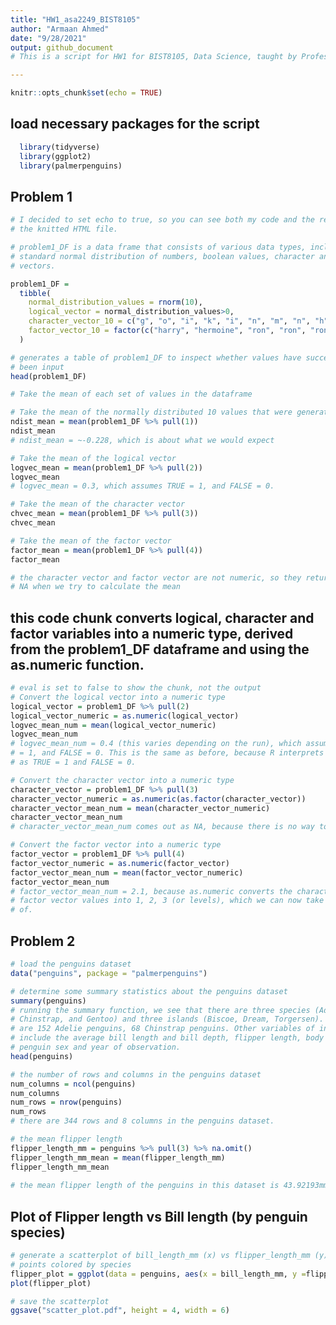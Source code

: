 ```yaml
---
title: "HW1_asa2249_BIST8105"
author: "Armaan Ahmed"
date: "9/28/2021"
output: github_document
# This is a script for HW1 for BIST8105, Data Science, taught by Professor Jeff Goldsmith. In this script, I will demonstrate usage of R Markdown, GitHub for version control, and the use of R Projects. 

---
```


```r
knitr::opts_chunk$set(echo = TRUE)
```

## load necessary packages for the script
```r
  library(tidyverse)
  library(ggplot2)
  library(palmerpenguins)
```


## Problem 1
```r
# I decided to set echo to true, so you can see both my code and the results in
# the knitted HTML file.

# problem1_DF is a data frame that consists of various data types, including a
# standard normal distribution of numbers, boolean values, character and factor
# vectors.

problem1_DF = 
  tibble(
    normal_distribution_values = rnorm(10),
    logical_vector = normal_distribution_values>0,
    character_vector_10 = c("g", "o", "i", "k", "i", "n", "m", "n", "h", "y"),
    factor_vector_10 = factor(c("harry", "hermoine", "ron", "ron", "ron", "hermoine", "harry", "hermoine", "harry", "ron"))
  )

# generates a table of problem1_DF to inspect whether values have successfully
# been input
head(problem1_DF)

# Take the mean of each set of values in the dataframe

# Take the mean of the normally distributed 10 values that were generated
ndist_mean = mean(problem1_DF %>% pull(1))
ndist_mean
# ndist_mean = ~-0.228, which is about what we would expect

# Take the mean of the logical vector
logvec_mean = mean(problem1_DF %>% pull(2))
logvec_mean
# logvec_mean = 0.3, which assumes TRUE = 1, and FALSE = 0.

# Take the mean of the character vector
chvec_mean = mean(problem1_DF %>% pull(3))
chvec_mean

# Take the mean of the factor vector
factor_mean = mean(problem1_DF %>% pull(4))
factor_mean

# the character vector and factor vector are not numeric, so they return 
# NA when we try to calculate the mean
```

## this code chunk converts logical, character and factor variables into a numeric type, derived from the problem1_DF dataframe and using the as.numeric function.
```r
# eval is set to false to show the chunk, not the output
# Convert the logical vector into a numeric type
logical_vector = problem1_DF %>% pull(2)
logical_vector_numeric = as.numeric(logical_vector)
logvec_mean_num = mean(logical_vector_numeric)
logvec_mean_num
# logvec_mean_num = 0.4 (this varies depending on the run), which assumes TRUE
# = 1, and FALSE = 0. This is the same as before, because R interprets booleans
# as TRUE = 1 and FALSE = 0.

# Convert the character vector into a numeric type
character_vector = problem1_DF %>% pull(3)
character_vector_numeric = as.numeric(as.factor(character_vector))
character_vector_mean_num = mean(character_vector_numeric)
character_vector_mean_num
# character_vector_mean_num comes out as NA, because there is no way to convert a character to a numerical value. in UNICODE (java), characters do have a numeric equivalent. If you dissociate the charactor_vector using as.factor, then you get a numeric equivalent by level that you can then calculate the mean for.

# Convert the factor vector into a numeric type
factor_vector = problem1_DF %>% pull(4)
factor_vector_numeric = as.numeric(factor_vector)
factor_vector_mean_num = mean(factor_vector_numeric)
factor_vector_mean_num
# factor_vector_mean_num = 2.1, because as.numeric converts the character 
# factor vector values into 1, 2, 3 (or levels), which we can now take the mean
# of. 

```


## Problem 2
```r
# load the penguins dataset
data("penguins", package = "palmerpenguins")

# determine some summary statistics about the penguins dataset
summary(penguins)
# running the summary function, we see that there are three species (Adelie, 
# Chinstrap, and Gentoo) and three islands (Biscoe, Dream, Torgersen). There 
# are 152 Adelie penguins, 68 Chinstrap penguins. Other variables of interest 
# include the average bill length and bill depth, flipper length, body mass, 
# penguin sex and year of observation.
head(penguins)

# the number of rows and columns in the penguins dataset
num_columns = ncol(penguins)
num_columns
num_rows = nrow(penguins)
num_rows
# there are 344 rows and 8 columns in the penguins dataset.

# the mean flipper length
flipper_length_mm = penguins %>% pull(3) %>% na.omit()
flipper_length_mm_mean = mean(flipper_length_mm)
flipper_length_mm_mean
 
# the mean flipper length of the penguins in this dataset is 43.92193mm
```
## Plot of Flipper length vs Bill length (by penguin species)
```r
# generate a scatterplot of bill_length_mm (x) vs flipper_length_mm (y), with 
# points colored by species
flipper_plot = ggplot(data = penguins, aes(x = bill_length_mm, y =flipper_length_mm, color = species)) + geom_point() + ggtitle("Flipper Length vs Bill Length \n by Penguin Species") + xlab("Bill Length (mm)") + ylab("Flipper Length (mm)")
plot(flipper_plot)

# save the scatterplot
ggsave("scatter_plot.pdf", height = 4, width = 6)

```



